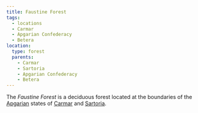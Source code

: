 ```yaml
---
title: Faustine Forest
tags:
  - locations
  - Carmar
  - Apgarian Confederacy
  - Betera
location:
  type: forest
  parents:
    - Carmar
    - Sartoria
    - Apgarian Confederacy
    - Betera
---
```


<Stub />

The *Faustine Forest* is a deciduous forest located at the boundaries of the
[Apgarian](/world/locations/apgar) states of [Carmar](/world/locations/carmar) and
[Sartoria](/world/locations/sartoria).
